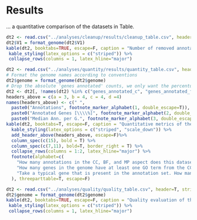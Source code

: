 # Results
... a quantitative comparison of the datasets in Table.

```r
dt2 <- read.csv("../analyses/cleanup/results/cleanup_table.csv", header=F, stringsAsFactors=F)
dt2$V1 = format_genome(dt2$V1)
kable(dt2, booktabs=TRUE, escape=F, caption = "Number of removed annotations during cleanup.", col.names=c("Genome", "Dataset", "Obsolete Annotations", "Duplicates")) %>%
 kable_styling(latex_options = c("striped")) %>%
 collapse_rows(columns = 1, latex_hline="major")
```

```r
dt2 <- read.csv("../analyses/quantity/results/quantity_table.csv", header=T, stringsAsFactors=F)
# Format the genome names according to conventions
dt2$genome = format_genome(dt2$genome)
# Drop the absolute 'genes annotated' counts, we only want the percentual ones
dt2 <- dt2[, !names(dt2) %in% c("genes_annotated_c", "genes_annotated_f", "genes_annotated_p", "genes_annotated_a")]
headers_above = c(a = 3, b = 4, c = 4, d =4)
names(headers_above) <- c(" ", 
  paste0("Annotations", footnote_marker_alphabet(1, double_escape=T)),
  paste0("Annotated Genes [\\\\%]", footnote_marker_alphabet(2, double_escape=T)), 
  paste0("Median Ann. per G.", footnote_marker_alphabet(3, double_escape=T)))
kable(dt2, booktabs=T, escape=F, caption = "Quantitative metrics of the cleaned functional annotation sets. CC, BF, MP, and A refer to the aspects of the GO: Cellular Component, Biological Function, Molecular Process, and Any/All.", col.names=c("Genome", "Genes", "Dataset", "CC", "BF", "MP", "A","CC", "BF", "MP", "A","CC", "BF", "MP", "A")) %>%
  kable_styling(latex_options = c("striped", "scale_down")) %>%
  add_header_above(headers_above, escape=F)%>%
  column_spec(c(15), bold = T) %>%
  column_spec(c(7,11), bold=T, border_right = T) %>%
  collapse_rows(columns = 1:2, latex_hline="major") %>%
  footnote(alphabet=c(
    "How many annotations in the CC, BF, and MP aspect does this dataset contain? A = How many in total? $\\\\textrm{A} = \\\\textrm{CC} + \\\\textrm{BF} + \\\\textrm{MP}$",
    "How many genes in the genome have at least one GO term from the CC, BF, MP aspect annotated to them? A = How many at least one from any aspect? ($\\\\textrm{A} = \\\\textrm{CC} \\\\cup \\\\textrm{BF} \\\\cup \\\\textrm{MP}$)",
    "Take a typical gene that is present in the annotation set. How many annotations does it have in each aspect? A = How many in total? Ask your favorite statistician why $\\\\textrm{A} \\\\neq \\\\textrm{CC} + \\\\textrm{BF} +\\\\textrm{MP}$"
  ), threeparttable=T, escape=F)
```

```r
dt2 <- read.csv("../analyses/quality/quality_table.csv", header=T, stringsAsFactors=F)
dt2$genome = format_genome(dt2$genome)
kable(dt2, booktabs=TRUE, escape=F, caption = "Quality evaluation of the used GO annotation sets.", col.names=c("Genome", "Dataset", "SimGIC2 score")) %>%
 kable_styling(latex_options = c("striped")) %>%
 collapse_rows(columns = 1, latex_hline="major")
```
